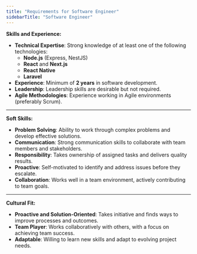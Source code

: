 ```yaml
---
title: "Requirements for Software Engineer"
sidebarTitle: "Software Engineer"
---
```


**Skills and Experience:**

- **Technical Expertise**: Strong knowledge of at least one of the following technologies:
  - **Node.js** (Express, NestJS)
  - **React** and **Next.js**
  - **React Native**
  - **Laravel**
- **Experience**: Minimum of **2 years** in software development.
- **Leadership**: Leadership skills are desirable but not required.
- **Agile Methodologies**: Experience working in Agile environments (preferably Scrum).

---

**Soft Skills:**

- **Problem Solving**: Ability to work through complex problems and develop effective solutions.
- **Communication**: Strong communication skills to collaborate with team members and stakeholders.
- **Responsibility**: Takes ownership of assigned tasks and delivers quality results.
- **Proactive**: Self-motivated to identify and address issues before they escalate.
- **Collaboration**: Works well in a team environment, actively contributing to team goals.

---

**Cultural Fit:**

- **Proactive and Solution-Oriented**: Takes initiative and finds ways to improve processes and outcomes.
- **Team Player**: Works collaboratively with others, with a focus on achieving team success.
- **Adaptable**: Willing to learn new skills and adapt to evolving project needs.
